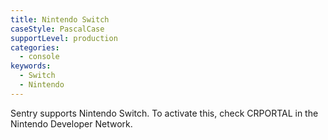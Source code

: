 ```yaml
---
title: Nintendo Switch
caseStyle: PascalCase
supportLevel: production
categories:
  - console
keywords:
  - Switch
  - Nintendo
---
```


Sentry supports Nintendo Switch. To activate this, check CRPORTAL in the Nintendo Developer Network.
